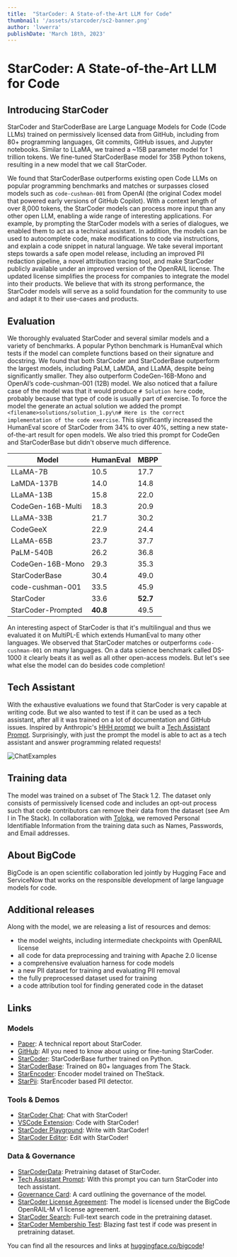 ```yaml
---
title:  "StarCoder: A State-of-the-Art LLM for Code"
thumbnail: '/assets/starcoder/sc2-banner.png'
author: 'lvwerra'
publishDate: 'March 18th, 2023'
---
```


# StarCoder: A State-of-the-Art LLM for Code


## Introducing StarCoder

StarCoder and StarCoderBase are Large Language Models for Code (Code LLMs) trained on permissively licensed data from GitHub, including from 80+ programming languages, Git commits, GitHub issues, and Jupyter notebooks. Similar to LLaMA, we trained a ~15B parameter model for 1 trillion tokens. We fine-tuned StarCoderBase model for 35B Python tokens, resulting in a new model that we call StarCoder.  

We found that StarCoderBase outperforms existing open Code LLMs on popular programming benchmarks and matches or surpasses closed models such as `code-cushman-001` from OpenAI (the original Codex model that powered early versions of GitHub Copilot). With a context length of over 8,000 tokens, the StarCoder models can process more input than any other open LLM, enabling a wide range of interesting applications. For example, by prompting the StarCoder models with a series of dialogues, we enabled them to act as a technical assistant. In addition, the models can be used to autocomplete code, make modifications to code via instructions, and explain a code snippet in natural language. 
We take several important steps towards a safe open model release, including an improved PII redaction pipeline, a novel attribution tracing tool, and make StarCoder publicly available
under an improved version of the OpenRAIL license. The updated license simplifies the process for companies to integrate the model into their products. We believe that with its strong performance, the StarCoder models will serve as a solid foundation for the community to use and adapt it to their use-cases and products. 

## Evaluation

We thoroughly evaluated StarCoder and several similar models and a variety of benchmarks. A popular Python benchmark is HumanEval which tests if the model can complete functions based on their signature and docstring. We found that both StarCoder and StarCoderBase outperform the largest models, including PaLM, LaMDA, and LLaMA, despite being significantly smaller. They also outperform CodeGen-16B-Mono and OpenAI’s code-cushman-001 (12B) model. We also noticed that a failure case of the model was that it would produce `# Solution here` code, probably because that type of code is usually part of exercise. To force the model the generate an actual solution we added the prompt `<filename>solutions/solution_1.py\n# Here is the correct implementation of the code exercise`. This significantly increased the HumanEval score of StarCoder from 34% to over 40%, setting a new state-of-the-art result for open models. We also tried this prompt for CodeGen and StarCoderBase but didn't observe much difference.

| **Model**          | **HumanEval** | **MBPP** |
|--------------------|--------------|----------|
| LLaMA-7B           | 10.5         | 17.7     |
| LaMDA-137B         | 14.0         | 14.8     |
| LLaMA-13B          | 15.8         | 22.0     |
| CodeGen-16B-Multi  | 18.3         | 20.9     |
| LLaMA-33B          | 21.7         | 30.2     |
| CodeGeeX           | 22.9         | 24.4     |
| LLaMA-65B          | 23.7         | 37.7     |
| PaLM-540B          | 26.2         | 36.8     |
| CodeGen-16B-Mono   | 29.3         | 35.3     |
| StarCoderBase      | 30.4         | 49.0     |
| code-cushman-001   | 33.5         | 45.9     |
| StarCoder          | 33.6         | **52.7** |
| StarCoder-Prompted | **40.8**     | 49.5     |

An interesting aspect of StarCoder is that it's multilingual and thus we evaluated it on MultiPL-E which extends HumanEval to many other languages. We observed that StarCoder matches or outperforms `code-cushman-001` on many languages. On a data science benchmark called DS-1000 it clearly beats it as well as all other open-access models. But let's see what else the model can do besides code completion!

## Tech Assistant

With the exhaustive evaluations we found that StarCoder is very capable at writing code. But we also wanted to test if it can be used as a tech assistant, after all it was trained on a lot of documentation and GitHub issues. Inspired by Anthropic's [HHH prompt](https://gist.github.com/jareddk/2509330f8ef3d787fc5aaac67aab5f11#file-hhh_prompt-txt) we built a [Tech Assistant Prompt](https://huggingface.co/datasets/bigcode/ta-prompt). Surprisingly, with just the prompt the model is able to act as a tech assistant and answer programming related requests!

![ChatExamples](https://huggingface.co/datasets/bigcode/admin/resolve/main/StarCoderChatExamples.png)

## Training data

The model was trained on a subset of The Stack 1.2. The dataset only consists of permissively licensed code and includes an opt-out process such that code contributors can remove their data from the dataset (see Am I in The Stack). In collaboration with [Toloka](https://toloka.ai/blog/bigcode-project/), we removed Personal Identifiable Information from the training data such as Names, Passwords, and Email addresses.

## About BigCode

BigCode is an open scientific collaboration led jointly by Hugging Face and ServiceNow that works on the responsible development of large language models for code.

## Additional releases
Along with the model, we are releasing a list of resources and demos:
- the model weights, including intermediate checkpoints with OpenRAIL license
- all code for data preprocessing and training with Apache 2.0 license
- a comprehensive evaluation harness for code models
- a new PII dataset for training and evaluating PII removal
- the fully preprocessed dataset used for training
- a code attribution tool for finding generated code in the dataset

## Links

### Models
- [Paper](https://arxiv.org/abs/2305.06161): A technical report about StarCoder.
- [GitHub](https://github.com/bigcode-project/starcoder/tree/main): All you need to know about using or fine-tuning StarCoder.
- [StarCoder](https://huggingface.co/bigcode/starcoder): StarCoderBase further trained on Python.
- [StarCoderBase](https://huggingface.co/bigcode/starcoderbase): Trained on 80+ languages from The Stack.
- [StarEncoder](https://huggingface.co/bigcode/starencoder): Encoder model trained on TheStack.
- [StarPii](https://huggingface.co/bigcode/starpii): StarEncoder based PII detector.

### Tools & Demos
- [StarCoder Chat](https://huggingface.co/chat?model=bigcode/starcoder): Chat with StarCoder!
- [VSCode Extension](https://marketplace.visualstudio.com/items?itemName=HuggingFace.huggingface-vscode): Code with StarCoder!
- [StarCoder Playground](https://huggingface.co/spaces/bigcode/bigcode-playground): Write with StarCoder!
- [StarCoder Editor](https://huggingface.co/spaces/bigcode/bigcode-editor): Edit with StarCoder!

### Data & Governance
- [StarCoderData](https://huggingface.co/datasets/bigcode/starcoderdata): Pretraining dataset of StarCoder.
- [Tech Assistant Prompt](https://huggingface.co/datasets/bigcode/ta-prompt): With this prompt you can turn StarCoder into tech assistant.
- [Governance Card](): A card outlining the governance of the model.
- [StarCoder License Agreement](https://huggingface.co/spaces/bigcode/bigcode-model-license-agreement): The model is licensed under the BigCode OpenRAIL-M v1 license agreement.
- [StarCoder Search](https://huggingface.co/spaces/bigcode/search): Full-text search code in the pretraining dataset.
- [StarCoder Membership Test](https://stack.dataportraits.org): Blazing fast test if code was present in pretraining dataset.



You can find all the resources and links at [huggingface.co/bigcode](https://huggingface.co/bigcode)!